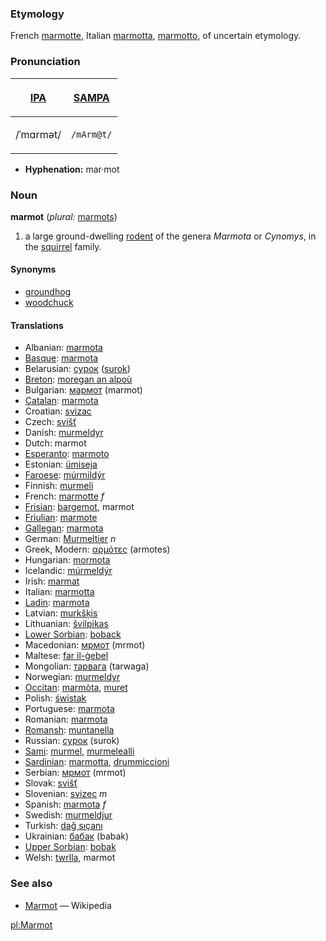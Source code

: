 ===Etymology===
French [[marmotte]], Italian [[marmotta]], [[marmotto]], of uncertain etymology.

===Pronunciation===
{| border=1 cellpadding=5
! [[w:IPA|IPA]] !! [[w:SAMPA|SAMPA]]
|-
| /ˈmɑrmət/ || <tt>/mArm@t/</tt>
|}

*'''Hyphenation:''' mar·mot

=== Noun ===
'''marmot''' (''plural:'' [[marmots]])
# a large ground-dwelling [[rodent]] of the genera ''Marmota'' or ''Cynomys'', in the [[squirrel]] family.

==== Synonyms ====
* [[groundhog]]
* [[woodchuck]]

==== Translations ====
*Albanian: [[marmota]]
*[[Basque]]: [[marmota]]
*Belarusian: [[сурок]] ([[surok]])
*[[Breton]]: [[moregan an alpoù]]
*Bulgarian: [[мармот]] (marmot)
*[[Catalan]]: [[marmota]]
*Croatian: [[svizac]]
*Czech: [[svišť]]
*Danish: [[murmeldyr]]
*Dutch: marmot
*[[Esperanto]]: [[marmoto]]
*Estonian: [[ümiseja]]
*[[Faroese]]: [[múrmildýr]]
*Finnish: [[murmeli]]
*French: [[marmotte]] ''f''
*[[Frisian]]: [[bargemot]], marmot
*[[Friulian]]: [[marmote]]
*[[Gallegan]]: [[marmota]]
*German: [[Murmeltier]] ''n''
*Greek, Modern: [[αρμότες]] (armotes)
*Hungarian: [[mormota]]
*Icelandic: [[múrmeldýr]]
*Irish: [[marmat]]
*Italian: [[marmotta]]
*[[Ladin]]: [[marmota]]
*Latvian: [[murkšķis]]
*Lithuanian: [[švilpikas]]
*[[Lower Sorbian]]: [[boback]]
*Macedonian: [[мрмот]] (mrmot)
*Maltese: [[far il-ġebel]]
*Mongolian: [[тарвага]] (tarwaga)
*Norwegian: [[murmeldyr]]
*[[Occitan]]: [[marmòta]], [[muret]]
*Polish: [[świstak]]
*Portuguese: [[marmota]]
*Romanian: [[marmota]]
*[[Romansh]]: [[muntanella]]
*Russian: [[сурок]] (surok)
*[[Sami]]: [[murmel]], [[murmelealli]]
*[[Sardinian]]: [[marmotta]], [[drummiccioni]]
*Serbian: [[мрмот]] (mrmot)
*Slovak: [[svišť]]
*Slovenian: [[svizec]] ''m''
*Spanish: [[marmota]] ''f''
*Swedish: [[murmeldjur]]
*Turkish: [[dağ sıçanı]]
*Ukrainian: [[бабак]] (babak)
*[[Upper Sorbian]]: [[bobak]]
*Welsh: [[twrlla]], marmot

===See also===
* [[w:Marmot|Marmot]] — Wikipedia

[[pl:Marmot]]